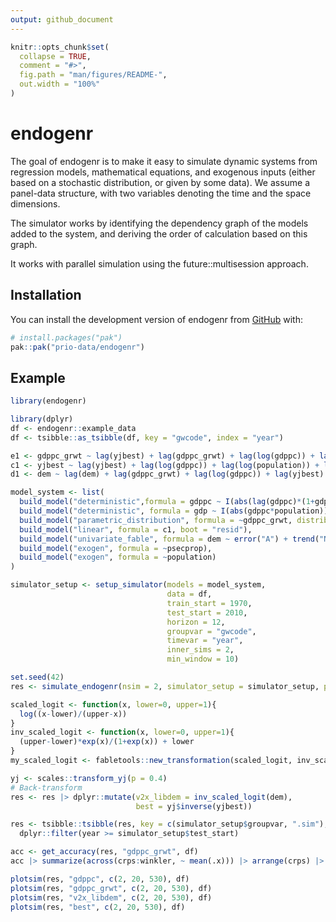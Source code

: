 ```yaml
---
output: github_document
---
```


<!-- README.md is generated from README.Rmd. Please edit that file -->

```r
knitr::opts_chunk$set(
  collapse = TRUE,
  comment = "#>",
  fig.path = "man/figures/README-",
  out.width = "100%"
)
```

# endogenr

<!-- badges: start -->
<!-- badges: end -->

The goal of endogenr is to make it easy to simulate dynamic systems from regression models, mathematical equations, and exogenous inputs (either based on a stochastic distribution, or given by some data). We assume a panel-data structure, with two variables denoting the time and the space dimensions.

The simulator works by identifying the dependency graph of the models added to the system, and deriving the order of calculation based on this graph.

It works with parallel simulation using the future::multisession approach.

## Installation

You can install the development version of endogenr from [GitHub](https://github.com/) with:

``` r
# install.packages("pak")
pak::pak("prio-data/endogenr")
```

## Example

```r
library(endogenr)

library(dplyr)
df <- endogenr::example_data
df <- tsibble::as_tsibble(df, key = "gwcode", index = "year")

e1 <- gdppc_grwt ~ lag(yjbest) + lag(gdppc_grwt) + lag(log(gdppc)) + lag(psecprop) + lag(zoo::rollmean(gdppc_grwt, k = 3, fill = NA, align = "right"))
c1 <- yjbest ~ lag(yjbest) + lag(log(gdppc)) + lag(log(population)) + lag(psecprop) + lag(dem) + lag(gdppc_grwt) + lag(zoo::rollmean(yjbest, k = 5, fill = NA, align = "right"))
d1 <- dem ~ lag(dem) + lag(gdppc_grwt) + lag(log(gdppc)) + lag(yjbest) + lag(psecprop) + lag(zoo::rollmean(dem, k = 3, fill = NA, align = "right"))

model_system <- list(
  build_model("deterministic",formula = gdppc ~ I(abs(lag(gdppc)*(1+gdppc_grwt)))),
  build_model("deterministic", formula = gdp ~ I(abs(gdppc*population))),
  build_model("parametric_distribution", formula = ~gdppc_grwt, distribution = "norm"),
  build_model("linear", formula = c1, boot = "resid"),
  build_model("univariate_fable", formula = dem ~ error("A") + trend("N") + season("N"), method = "ets"),
  build_model("exogen", formula = ~psecprop),
  build_model("exogen", formula = ~population)
)

simulator_setup <- setup_simulator(models = model_system,
                                   data = df,
                                   train_start = 1970,
                                   test_start = 2010,
                                   horizon = 12,
                                   groupvar = "gwcode",
                                   timevar = "year",
                                   inner_sims = 2,
                                   min_window = 10)

set.seed(42)
res <- simulate_endogenr(nsim = 2, simulator_setup = simulator_setup, parallel = F)

scaled_logit <- function(x, lower=0, upper=1){
  log((x-lower)/(upper-x))
}
inv_scaled_logit <- function(x, lower=0, upper=1){
  (upper-lower)*exp(x)/(1+exp(x)) + lower
}
my_scaled_logit <- fabletools::new_transformation(scaled_logit, inv_scaled_logit)

yj <- scales::transform_yj(p = 0.4)
# Back-transform
res <- res |> dplyr::mutate(v2x_libdem = inv_scaled_logit(dem),
                            best = yj$inverse(yjbest))

res <- tsibble::tsibble(res, key = c(simulator_setup$groupvar, ".sim"), index = simulator_setup$timevar) |>
  dplyr::filter(year >= simulator_setup$test_start)

acc <- get_accuracy(res, "gdppc_grwt", df)
acc |> summarize(across(crps:winkler, ~ mean(.x))) |> arrange(crps) |> knitr::kable()

plotsim(res, "gdppc", c(2, 20, 530), df)
plotsim(res, "gdppc_grwt", c(2, 20, 530), df)
plotsim(res, "v2x_libdem", c(2, 20, 530), df)
plotsim(res, "best", c(2, 20, 530), df)
```
